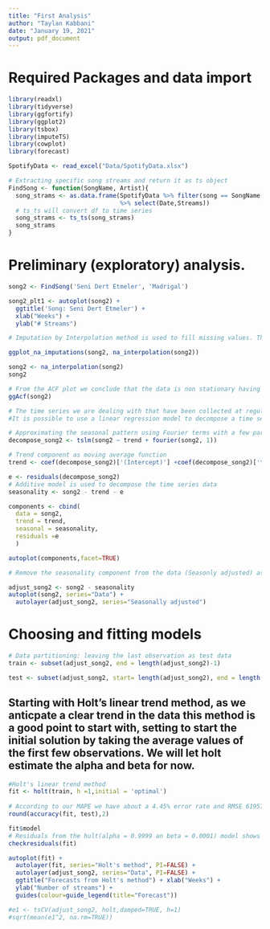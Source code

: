 ```yaml
---
title: "First Analysis"
author: "Taylan Kabbani"
date: "January 19, 2021"
output: pdf_document
---
```

# Required Packages and data import
```r
library(readxl)
library(tidyverse)
library(ggfortify)
library(ggplot2)
library(tsbox)
library(imputeTS)
library(cowplot)
library(forecast)

SpotifyData <- read_excel("Data/SpotifyData.xlsx")
```


```r
# Extracting specific song streams and return it as ts object
FindSong <- function(SongName, Artist){
  song_strams <- as.data.frame(SpotifyData %>% filter(song == SongName & Artist == Artist)
                               %>% select(Date,Streams))
  # ts_ts will convert df to time series
  song_strams <- ts_ts(song_strams)
  song_strams
}
```


# Preliminary (exploratory) analysis.
```r
song2 <- FindSong('Seni Dert Etmeler', 'Madrigal')

song2_plt1 <- autoplot(song2) +
  ggtitle('Song: Seni Dert Etmeler') +
  xlab("Weeks") +
  ylab("# Streams")

# Imputation by Interpolation method is used to fill missing values. This method is appropriate for time series with strong trend. [ref1]

ggplot_na_imputations(song2, na_interpolation(song2))

song2 <- na_interpolation(song2)
song2
```

```r
# From the ACF plot we conclude that the data is non stationary having a strong trend and cyclical components and no seasonality
ggAcf(song2)
```

```r
# The time series we are dealing with that have been collected at regular intervals (weekly) that are less than the one year (42 weeks), therefore normal decomposition method will not be useful. 
#It is possible to use a linear regression model to decompose a time series into trend and seasonal components, and then some smoothness assumptions on the seasonal component allow a decomposition with fewer than two full years of data. 

# Approximating the seasonal pattern using Fourier terms with a few parameters.
decompose_song2 <- tslm(song2 ~ trend + fourier(song2, 1))

# Trend component as moving average function
trend <- coef(decompose_song2)['(Intercept)'] +coef(decompose_song2)['trend']*seq_along(song2)

e <- residuals(decompose_song2)
# Additive model is used to decompose the time series data
seasonality <- song2 - trend - e

components <- cbind(
  data = song2,
  trend = trend,
  seasonal = seasonality,
  residuals =e
  )

autoplot(components,facet=TRUE)

```
```r
# Remove the seasonality component from the data (Seasonly adjusted) as the purpose of our forecast is next week only and not interested in the seasonlay component.

adjust_song2 <- song2 - seasonality
autoplot(song2, series="Data") +
  autolayer(adjust_song2, series="Seasonally adjusted")
```

# Choosing and fitting models
```r
# Data partitioning: leaving the last observation as test data
train <- subset(adjust_song2, end = length(adjust_song2)-1)

test <- subset(adjust_song2, start= length(adjust_song2), end = length(adjust_song2))

```


## Starting with Holt's linear trend method, as we anticpate a clear trend in the data this method is a good point to start with, setting to start the initial solution by taking the average values of the first few observations. We will let holt estimate the alpha and beta for now.
```r
#Holt's linear trend method
fit <- holt(train, h =1,initial = 'optimal')
 
# According to our MAPE we have about a 4.45% error rate and RMSE 61957.6
round(accuracy(fit, test),2)

fit$model
# Residuals from the hult(alpha = 0.9999 an beta = 0.0001) model shows that all autocorrelations are within the threshold limits, indicating that the residuals are behaving like white noise. A Ljung-Box test test returns a large p-value, also suggesting that the residuals are white noise. In addition residulas are coming from normal destribution. so the model passes residuals check
checkresiduals(fit)

autoplot(fit) +
  autolayer(fit, series="Holt's method", PI=FALSE) +
  autolayer(adjust_song2, series="Data", PI=FALSE) +
  ggtitle("Forecasts from Holt's method") + xlab("Weeks") +
  ylab("Number of streams") +
  guides(colour=guide_legend(title="Forecast"))
```

```r
#e1 <- tsCV(adjust_song2, holt,damped=TRUE, h=1)
#sqrt(mean(e1^2, na.rm=TRUE))

```

